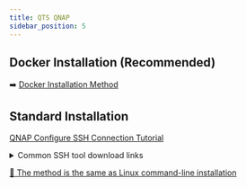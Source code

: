 ```yaml
---
title: QTS QNAP
sidebar_position: 5
---
```


## Docker Installation (Recommended)

➡️ [Docker Installation Method](./docker)

## Standard Installation

[QNAP Configure SSH Connection Tutorial](https://docs.qnap.com/operating-system/qts/5.0.x/zh-cn/%E9%85%8D%E7%BD%AE-ssh-%E8%BF%9E%E6%8E%A5-928DF42B.html)

<details>
    <summary>Common SSH tool download links</summary>

    [Putty (Free and open-source, lightweight)](https://www.chiark.greenend.org.uk/~sgtatham/putty/latest.html)

    [Tabby (Free and open-source, feature-rich)](https://tabby.sh/)

    [Xshell (Commercial software, free version for home and school use only)](https://www.netsarang.com/en/free-for-home-school/)

    [FinalShell (Chinese software, with paid features)](https://www.hostbuf.com/t/988.html)

</details>

[📌 The method is the same as Linux command-line installation](./linux#command-line-installation-suitable-for-systems-without-a-graphical-interface)
